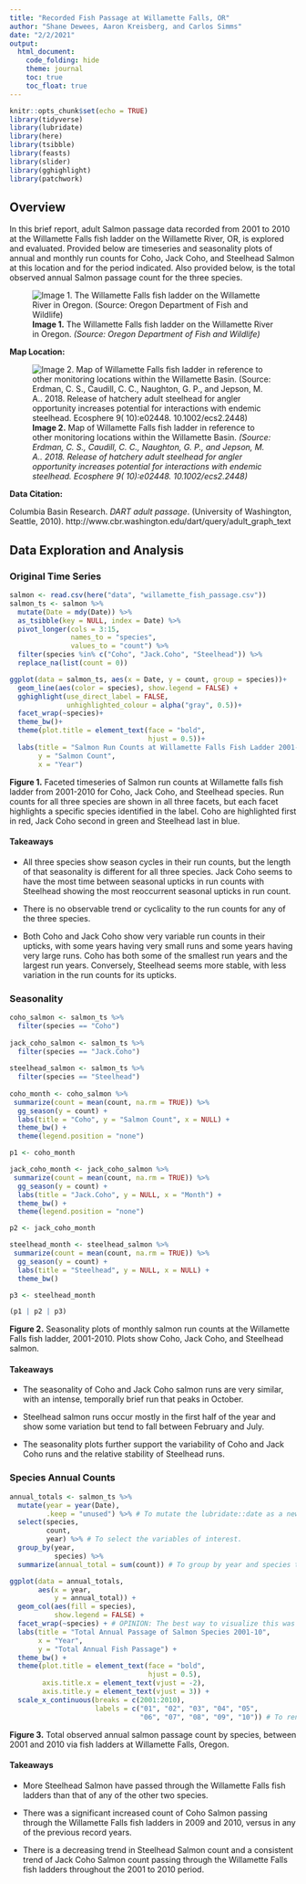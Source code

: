 ```yaml
---
title: "Recorded Fish Passage at Willamette Falls, OR"
author: "Shane Dewees, Aaron Kreisberg, and Carlos Simms"
date: "2/2/2021"
output:
  html_document:
    code_folding: hide
    theme: journal
    toc: true
    toc_float: true
---
```

```r
knitr::opts_chunk$set(echo = TRUE)
library(tidyverse)
library(lubridate)
library(here)
library(tsibble)
library(feasts)
library(slider)
library(gghighlight)
library(patchwork)
```

## Overview

In this brief report, adult Salmon passage data recorded from 2001 to 2010 at the Willamette Falls fish ladder on the Willamette River, OR, is explored and evaluated. Provided below are timeseries and seasonality plots of annual and monthly run counts for Coho, Jack Coho, and Steelhead Salmon at this location and for the period indicated. Also provided below, is the total observed annual Salmon passage count for the three species.

![**Image 1.** The Willamette Falls fish ladder on the Willamette River in Oregon. *(Source: Oregon Department of Fish and Wildlife)*](https://myodfw.com/sites/default/files/styles/380_max_width/public/2017-10/willamette_falls.jpg?itok=YSKK9Ko3)

**Map Location:**

![**Image 2.** Map of Willamette Falls fish ladder in reference to other monitoring locations within the Willamette Basin. *(Source: Erdman, C. S., Caudill, C. C., Naughton, G. P., and Jepson, M. A.. 2018. Release of hatchery adult steelhead for angler opportunity increases potential for interactions with endemic steelhead. Ecosphere 9( 10):e02448. 10.1002/ecs2.2448)*](https://esajournals.onlinelibrary.wiley.com/cms/asset/f5f31b28-3748-4c5d-a37b-c0be122aa919/ecs22448-fig-0001-m.jpg)

**Data Citation:**

Columbia Basin Research. *DART adult passage*. (University of Washington, Seattle, 2010). http://www.cbr.washington.edu/dart/query/adult_graph_text

## Data Exploration and Analysis {.tabset .tabset-fade .tabset-pills}

### Original Time Series

```r
salmon <- read.csv(here("data", "willamette_fish_passage.csv"))
salmon_ts <- salmon %>% 
  mutate(Date = mdy(Date)) %>% 
  as_tsibble(key = NULL, index = Date) %>% 
  pivot_longer(cols = 3:15, 
               names_to = "species", 
               values_to = "count") %>% 
  filter(species %in% c("Coho", "Jack.Coho", "Steelhead")) %>% 
  replace_na(list(count = 0))

ggplot(data = salmon_ts, aes(x = Date, y = count, group = species))+
  geom_line(aes(color = species), show.legend = FALSE) +
  gghighlight(use_direct_label = FALSE, 
              unhighlighted_colour = alpha("gray", 0.5))+ 
  facet_wrap(~species)+
  theme_bw()+ 
  theme(plot.title = element_text(face = "bold", 
                                  hjust = 0.5))+
  labs(title = "Salmon Run Counts at Willamette Falls Fish Ladder 2001-10",
       y = "Salmon Count", 
       x = "Year")
```

**Figure 1.** Faceted timeseries of Salmon run counts at Willamette falls fish ladder from 2001-2010 for Coho, Jack Coho, and Steelhead species. Run counts for all three species are shown in all three facets, but each facet highlights a specific species identified in the label. Coho are highlighted first in red, Jack Coho second in green and Steelhead last in blue. 

#### Takeaways 

- All three species show season cycles in their run counts, but the length of that seasonality is different for all three species. Jack Coho seems to have the most time between seasonal upticks in run counts with Steelhead showing the most reoccurrent seasonal upticks in run count. 
  
- There is no observable trend or cyclicality to the run counts for any of the three species. 
  
- Both Coho and Jack Coho show very variable run counts in their upticks, with some years having very small runs and some years having very large runs. Coho has both some of the smallest run years and the largest run years. Conversely, Steelhead seems more stable, with less variation in the run counts for its upticks. 

### Seasonality

```r
coho_salmon <- salmon_ts %>% 
  filter(species == "Coho")
  
jack_coho_salmon <- salmon_ts %>% 
  filter(species == "Jack.Coho")
  
steelhead_salmon <- salmon_ts %>% 
  filter(species == "Steelhead")
  
coho_month <- coho_salmon %>% 
 summarize(count = mean(count, na.rm = TRUE)) %>% 
  gg_season(y = count) +
  labs(title = "Coho", y = "Salmon Count", x = NULL) +
  theme_bw() + 
  theme(legend.position = "none")

p1 <- coho_month

jack_coho_month <- jack_coho_salmon %>% 
 summarize(count = mean(count, na.rm = TRUE)) %>% 
  gg_season(y = count) +
  labs(title = "Jack.Coho", y = NULL, x = "Month") +
  theme_bw() + 
  theme(legend.position = "none")

p2 <- jack_coho_month

steelhead_month <- steelhead_salmon %>% 
 summarize(count = mean(count, na.rm = TRUE)) %>% 
  gg_season(y = count) +
  labs(title = "Steelhead", y = NULL, x = NULL) + 
  theme_bw()

p3 <- steelhead_month

(p1 | p2 | p3)
```

**Figure 2.** Seasonality plots of monthly salmon run counts at the Willamette Falls fish ladder, 2001-2010. Plots show Coho, Jack Coho, and Steelhead salmon.

#### Takeaways

- The seasonality of Coho and Jack Coho salmon runs are very similar, with an intense, temporally brief run that peaks in October. 

- Steelhead salmon runs occur mostly in the first half of the year and show some variation but tend to fall between February and July.

- The seasonality plots further support the variability of Coho and Jack Coho runs and the relative stability of Steelhead runs.

### Species Annual Counts

```r
annual_totals <- salmon_ts %>%
  mutate(year = year(Date), 
         .keep = "unused") %>% # To mutate the lubridate::date as a new variable "year" and omit the source variable "date".
  select(species, 
         count, 
         year) %>% # To select the variables of interest.
  group_by(year, 
           species) %>% 
  summarize(annual_total = sum(count)) # To group by year and species to derive annual totals.

ggplot(data = annual_totals, 
       aes(x = year, 
           y = annual_total)) + 
  geom_col(aes(fill = species), 
           show.legend = FALSE) + 
  facet_wrap(~species) + # OPINION: The best way to visualize this was via a faceted column graph.
  labs(title = "Total Annual Passage of Salmon Species 2001-10",
       x = "Year", 
       y = "Total Annual Fish Passage") + 
  theme_bw() + 
  theme(plot.title = element_text(face = "bold", 
                                  hjust = 0.5), 
        axis.title.x = element_text(vjust = -2), 
        axis.title.y = element_text(vjust = 3)) + 
  scale_x_continuous(breaks = c(2001:2010), 
                     labels = c("01", "02", "03", "04", "05", 
                                "06", "07", "08", "09", "10")) # To rename X axis value labels to simpler indeces.
```

**Figure 3.** Total observed annual salmon passage count by species, between 2001 and 2010 via fish ladders at Willamette Falls, Oregon. 

#### Takeaways

- More Steelhead Salmon have passed through the Willamette Falls fish ladders than that of any of the other two species.

- There was a significant increased count of Coho Salmon passing through the Willamette Falls fish ladders in 2009 and 2010, versus in any of the previous record years.

- There is a decreasing trend in Steelhead Salmon count and a consistent trend of Jack Coho Salmon count passing through the Willamette Falls fish ladders throughout the 2001 to 2010 period.
